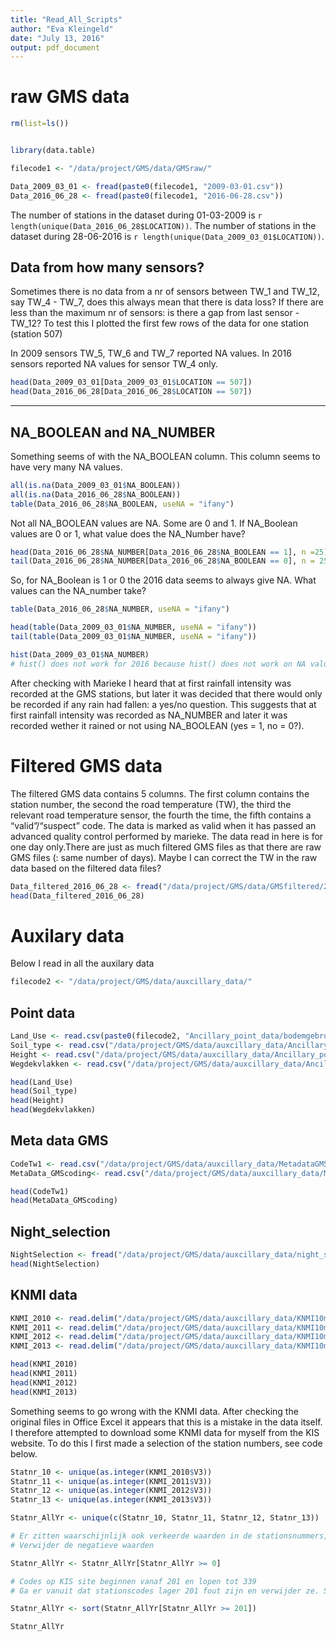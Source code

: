 ```yaml
---
title: "Read_All_Scripts"
author: "Eva Kleingeld"
date: "July 13, 2016"
output: pdf_document
---
```

# raw GMS data


``` r
rm(list=ls())


library(data.table)

filecode1 <- "/data/project/GMS/data/GMSraw/"

Data_2009_03_01 <- fread(paste0(filecode1, "2009-03-01.csv"))
Data_2016_06_28 <- fread(paste0(filecode1, "2016-06-28.csv"))
```
The number of stations in the dataset during 01-03-2009 is `r length(unique(Data_2016_06_28$LOCATION))`.
The number of stations in the dataset during 28-06-2016 is `r length(unique(Data_2009_03_01$LOCATION))`.

## Data from how many sensors?

Sometimes there is no data from a nr of sensors between TW_1 and TW_12, say TW_4 - TW_7, does this always mean that there is data loss? If there are less than the maximum nr of sensors: is there a gap from last sensor - TW_12? To test this I plotted the first few rows of the data for one station (station 507)


In 2009 sensors TW_5, TW_6 and TW_7 reported NA values.
In 2016 sensors reported NA values for sensor TW_4 only. 

```r
head(Data_2009_03_01[Data_2009_03_01$LOCATION == 507])
head(Data_2016_06_28[Data_2016_06_28$LOCATION == 507])

```

----

## NA_BOOLEAN and NA_NUMBER


Something seems of with the NA_BOOLEAN column. This column seems to have very many NA values. 

```r


all(is.na(Data_2009_03_01$NA_BOOLEAN))
all(is.na(Data_2016_06_28$NA_BOOLEAN))
table(Data_2016_06_28$NA_BOOLEAN, useNA = "ifany")
```

Not all NA_BOOLEAN values are NA. Some are 0 and 1. 
If NA_Boolean values are 0 or 1, what value does the NA_Number have?

```r
head(Data_2016_06_28$NA_NUMBER[Data_2016_06_28$NA_BOOLEAN == 1], n =25)
tail(Data_2016_06_28$NA_NUMBER[Data_2016_06_28$NA_BOOLEAN == 0], n = 25)
```

So, for NA_Boolean is 1 or 0 the 2016 data seems to always give NA.
What values can the NA_number take?

```r
table(Data_2016_06_28$NA_NUMBER, useNA = "ifany")

head(table(Data_2009_03_01$NA_NUMBER, useNA = "ifany"))
tail(table(Data_2009_03_01$NA_NUMBER, useNA = "ifany"))

hist(Data_2009_03_01$NA_NUMBER)
# hist() does not work for 2016 because hist() does not work on NA values. 
```

After checking with Marieke I heard that at first rainfall intensity was recorded at the GMS stations, but later it was decided that there would only be recorded if any rain had fallen: a yes/no question. This suggests that at first rainfall intensity was recorded as NA_NUMBER and later it was recorded wether it rained or not using NA_BOOLEAN (yes = 1, no = 0?).  

# Filtered GMS data

The filtered GMS data contains 5 columns.
The first column contains the station number, the second the road temperature (TW), the third the relevant road temperature sensor, the fourth the time, the fifth contains a "valid"/"suspect" code. The data is marked as valid when it has passed an advanced quality control performed by marieke. The data read in here is for one day only.There are just as much filtered GMS files as that there are raw GMS files (: same number of days). Maybe I can correct the TW in the raw data based on the filtered data files?

```r
Data_filtered_2016_06_28 <- fread("/data/project/GMS/data/GMSfiltered/2016-06-28.csv")
head(Data_filtered_2016_06_28)
```

# Auxilary data
Below I read in all the auxilary data

```r
filecode2 <- "/data/project/GMS/data/auxcillary_data/"
```

## Point data

```r

Land_Use <- read.csv(paste0(filecode2, "Ancillary_point_data/bodemgebruik_bbg2010.txt"), header = TRUE)
Soil_type <- read.csv("/data/project/GMS/data/auxcillary_data/Ancillary_point_data/Grondsoortenkaart_2006.txt")
Height <- read.csv("/data/project/GMS/data/auxcillary_data/Ancillary_point_data/Height_divagis.txt")
Wegdekvlakken <- read.csv("/data/project/GMS/data/auxcillary_data/Ancillary_point_data/Wegdekvlakken.txt") # Bevat veel NA

head(Land_Use)
head(Soil_type)
head(Height)
head(Wegdekvlakken)

```

## Meta data GMS

```r
CodeTw1 <- read.csv("/data/project/GMS/data/auxcillary_data/MetadataGMS/codeTW1.csv", header = TRUE)
MetaData_GMScoding<- read.csv("/data/project/GMS/data/auxcillary_data/MetadataGMS/metadataGMScoding.csv", header = TRUE)

head(CodeTw1)
head(MetaData_GMScoding)

```

## Night_selection
```r
NightSelection <- fread("/data/project/GMS/data/auxcillary_data/night_selection/qryOutputSelectieNachten260.txt")
head(NightSelection)
```

## KNMI data

```r
KNMI_2010 <- read.delim("/data/project/GMS/data/auxcillary_data/KNMI10min/dirksen_knmi_t10min_2010.dat", sep = " ", header = FALSE)
KNMI_2011 <- read.delim("/data/project/GMS/data/auxcillary_data/KNMI10min/dirksen_knmi_t10min_2011.dat", sep = " ", header = FALSE)
KNMI_2012 <- read.delim("/data/project/GMS/data/auxcillary_data/KNMI10min/dirksen_knmi_t10min_2012.dat", sep = " ", header = FALSE)
KNMI_2013 <- read.delim("/data/project/GMS/data/auxcillary_data/KNMI10min/dirksen_knmi_t10min_2013.dat", sep = " ", header = FALSE)

head(KNMI_2010)
head(KNMI_2011)
head(KNMI_2012)
head(KNMI_2013)
```

Something seems to go wrong with the KNMI data. After checking the original files in Office Excel it appears that this is a mistake in the data itself. I therefore attempted to download some KNMI data for myself from the KIS website. To do this I first made a selection of the station numbers, see code below. 

```r

Statnr_10 <- unique(as.integer(KNMI_2010$V3))
Statnr_11 <- unique(as.integer(KNMI_2011$V3))
Statnr_12 <- unique(as.integer(KNMI_2012$V3))
Statnr_13 <- unique(as.integer(KNMI_2013$V3))

Statnr_AllYr <- unique(c(Statnr_10, Statnr_11, Statnr_12, Statnr_13))

# Er zitten waarschijnlijk ook verkeerde waarden in de stationsnummers, want er zitten negatieve waarden bij 
# Verwijder de negatieve waarden

Statnr_AllYr <- Statnr_AllYr[Statnr_AllYr >= 0]

# Codes op KIS site beginnen vanaf 201 en lopen tot 339
# Ga er vanuit dat stationscodes lager 201 fout zijn en verwijder ze. Sorteer voor overzicht

Statnr_AllYr <- sort(Statnr_AllYr[Statnr_AllYr >= 201])

Statnr_AllYr

```



